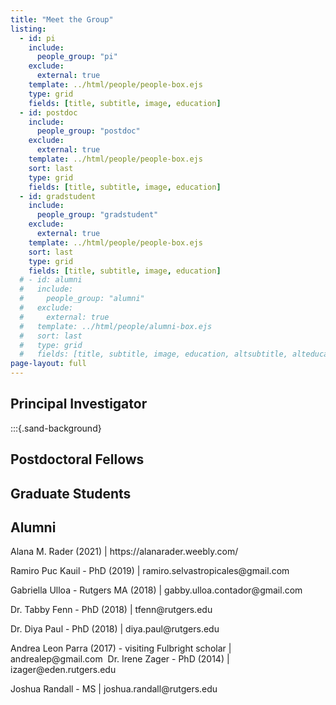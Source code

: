 ```yaml
---
title: "Meet the Group"
listing:
  - id: pi
    include: 
      people_group: "pi"
    exclude:
      external: true
    template: ../html/people/people-box.ejs
    type: grid
    fields: [title, subtitle, image, education]
  - id: postdoc
    include: 
      people_group: "postdoc"
    exclude:
      external: true
    template: ../html/people/people-box.ejs
    sort: last    
    type: grid
    fields: [title, subtitle, image, education]
  - id: gradstudent
    include: 
      people_group: "gradstudent"
    exclude:
      external: true
    template: ../html/people/people-box.ejs
    sort: last
    type: grid
    fields: [title, subtitle, image, education]
  # - id: alumni
  #   include: 
  #     people_group: "alumni"
  #   exclude:
  #     external: true
  #   template: ../html/people/alumni-box.ejs
  #   sort: last
  #   type: grid
  #   fields: [title, subtitle, image, education, altsubtitle, alteducation]
page-layout: full
---
```



## Principal Investigator


::: {#pi}
:::


:::{.sand-background}

## Postdoctoral Fellows

::: {#postdoc}
:::

:::{.sand-background}
## Graduate Students



::: {#gradstudent}
:::

:::


## Alumni

Alana M. Rader (2021) | https://alanarader.weebly.com/

Ramiro Puc Kauil - PhD (2019) | ramiro.selvastropicales@gmail.com

Gabriella Ulloa - Rutgers MA (2018) | gabby.ulloa.contador@gmail.com

Dr. Tabby Fenn - PhD (2018) | tfenn@rutgers.edu

Dr. Diya Paul - PhD (2018) | diya.paul@rutgers.edu

Andrea Leon Parra (2017) - visiting Fulbright scholar | andrealep@gmail.com
​
Dr. Irene Zager - PhD (2014) | izager@eden.rutgers.edu

Joshua Randall - MS | joshua.randall@rutgers.edu
